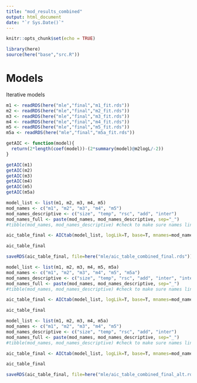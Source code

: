 ```yaml
---
title: "mod_results_combined"
output: html_document
date: "`r Sys.Date()`"
---
```


```r
knitr::opts_chunk$set(echo = TRUE)
```

```r
library(here)
source(here("base","src.R"))
```


# Models

Iterative models
```r
m1 <- readRDS(here("mle","final","m1_fit.rds"))
m2 <- readRDS(here("mle","final","m2_fit.rds"))
m3 <- readRDS(here("mle","final","m3_fit.rds"))
m4 <- readRDS(here("mle","final","m4_fit.rds"))
m5 <- readRDS(here("mle","final","m5_fit.rds"))
m5a <- readRDS(here("mle","final","m5a_fit.rds"))
```


```r
getAIC <- function(model){
  return(2*length(coef(model))-(2*summary(model)@m2logL/-2))
}
```

```r
getAIC(m1)
getAIC(m2)
getAIC(m3)
getAIC(m4)
getAIC(m5)
getAIC(m5a)
```


```r
model_list <- list(m1, m2, m3, m4, m5)
mod_names <- c("m1", "m2", "m3", "m4", "m5")
mod_names_descriptive <- c("size", "temp", "rsc", "add", "inter")
mod_names_full <- paste(mod_names, mod_names_descriptive, sep="_")
#tibble(mod_names, mod_names_descriptive) #check to make sure names line up

aic_table_final <- AICtab(model_list, logLik=T, base=T, mnames=mod_names_full, weights=T)

aic_table_final

saveRDS(aic_table_final, file=here("mle/aic_table_combined_final.rds"))
```

```r
model_list <- list(m1, m2, m3, m4, m5, m5a)
mod_names <- c("m1", "m2", "m3", "m4", "m5", "m5a")
mod_names_descriptive <- c("size", "temp", "rsc", "add", "inter", "inter-arr")
mod_names_full <- paste(mod_names, mod_names_descriptive, sep="_")
#tibble(mod_names, mod_names_descriptive) #check to make sure names line up

aic_table_final <- AICtab(model_list, logLik=T, base=T, mnames=mod_names_full, weights=T)

aic_table_final
```


```r
model_list <- list(m1, m2, m3, m4, m5a)
mod_names <- c("m1", "m2", "m3", "m4", "m5")
mod_names_descriptive <- c("size", "temp", "rsc", "add", "inter")
mod_names_full <- paste(mod_names, mod_names_descriptive, sep="_")
#tibble(mod_names, mod_names_descriptive) #check to make sure names line up

aic_table_final <- AICtab(model_list, logLik=T, base=T, mnames=mod_names_full, weights=T)

aic_table_final

saveRDS(aic_table_final, file=here("mle/aic_table_combined_final_alt.rds"))
```
